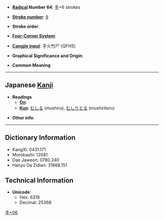 * '''[[Wiktionary:Chinese radical index| Radical]] Number 64''': [[Wiktionary:Chinese radical index 手|手]]+6 strokes

* '''[[Wiktionary:Chinese total strokes index|Stroke number]]''': [[Wiktionary:Chinese total strokes index 9|9]]

* '''Stroke order''': 

* '''[[Wiktionary:Chinese four corner index|Four-Corner System]]''': 

* '''[[Wiktionary:Chinese Cangjie index|Cangjie input]]''': 手火竹尸 (QFHS)

* '''Graphical Significance and Origin''': 

* '''Common Meaning'''

----

== Japanese [[Kanji]] ==

* '''Readings'''
** '''[[On]]''': 
** '''[[Kun]]''': [[むしる]] (mushiru), [[むしりとる]] (mushiritoru)

* '''Other info''':  

----

== Dictionary Information ==

* KangXi: 0431.171
* Morobashi: 12081
* Dae Jaweon: 0780.240
* Hanyu Da Zidian: 31868.151

== Technical Information ==

* '''Unicode''':
** Hex: 6318
** Decimal: 25368

[[Category:Japanese-only CJKV Characters|手+06]]